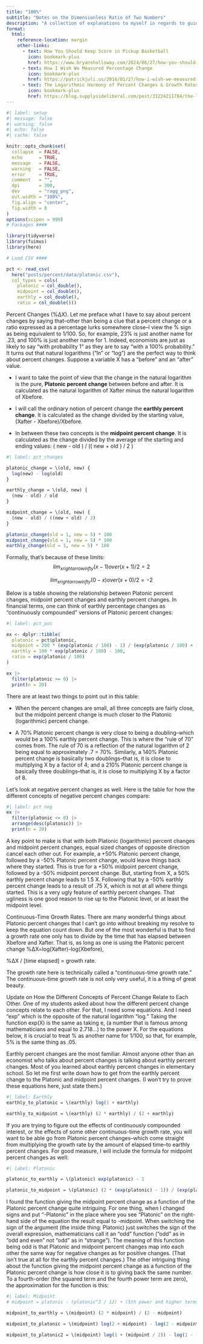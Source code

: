```yaml
---
title: "100%"
subtitle: "Notes on the Dimensionless Ratio of Two Numbers"
description: "A collection of explanations to myself in regards to guide to National Provider Identifiers and the CMS standard for NPI validation."
format:
  html:
    reference-location: margin
    other-links:
      - text: How You Should Keep Score in Pickup Basketball
        icon: bookmark-plus
        href: https://www.bryanshalloway.com/2024/08/27/how-you-should-keep-score-in-pickup-basketball
      - text: How I Wish We Measured Percentage Change
        icon: bookmark-plus
        href: https://patrickjuli.us/2016/01/27/how-i-wish-we-measured-percentage-change/
      - text: The Logarithmic Harmony of Percent Changes & Growth Rates
        icon: bookmark-plus
        href: https://blog.supplysideliberal.com/post/31224211784/the-logarithmic-harmony-of-percent-changes-and
---
```


```r
#| label: setup
#| message: false
#| warning: false
#| echo: false
#| cache: false

knitr::opts_chunk$set(
  collapse  = FALSE,
  echo      = TRUE, 
  message   = FALSE, 
  warning   = FALSE,
  error     = TRUE,
  comment   = "",
  dpi       = 300, 
  dev       = "ragg_png",
  out.width = "100%",
  fig.align = "center",
  fig.width = 8
)
options(scipen = 999)
# Packages ####

library(tidyverse)
library(fuimus)
library(here)

# Load CSV ####

pct <- read_csv(
  here("posts/percent/data/platonic.csv"),
  col_types = cols(
    platonic = col_double(),
    midpoint = col_double(),
    earthly = col_double(),
    ratio = col_double()))
```



Percent Changes (%ΔX). Let me preface what I have to say about percent changes by saying that–other than being a clue that a percent change or a ratio expressed as a percentage lurks somewhere close–I view the % sign as being equivalent to 1/100. So, for example, 23% is just another name for .23, and 100% is just another name for 1. Indeed, economists are just as likely to say "with probability 1" as they are to say "with a 100% probability."   
It turns out that natural logarithms ("ln" or "log") are the perfect way to think about percent changes. Suppose a variable X has a "before" and an "after" value.

   * I want to take the point of view that the change in the natural logarithm is the pure, **Platonic percent change** between before and after. It is calculated as the natural logarithm of Xafter minus the natural logarithm of Xbefore.
   
   * I will call the ordinary notion of percent change the **earthly percent change**. It is calculated as the change divided by the starting value, (Xafter - Xbefore)/Xbefore.
   
   * In between these two concepts is the **midpoint percent change**. It is calculated as the change divided by the average of the starting and ending values: ( new - old ) / (( new + old ) / 2 )

```r
#| label: pct_changes

platonic_change = \(old, new) {
  log(new) - log(old)
}

earthly_change = \(old, new) {
  (new - old) / old
}

midpoint_change = \(old, new) {
  (new - old) / ((new + old) / 2)
}

platonic_change(old = 1, new = 5) * 100
midpoint_change(old = 1, new = 5) * 100
earthly_change(old = 1, new = 5) * 100
```

Formally, that’s because of these limits:
$$lim_{x rightarrow infty} {(x-1) over {(x+1)/2}} = 2$$

$$lim_{x rightarrow infty} {(0-x) over {(x+0)/2}} = -2$$

Below is a table showing the relationship between Platonic percent changes, midpoint percent changes and earthly percent changes. In financial terms, one can think of earthly percentage changes as “continuously compounded” versions of Platonic percent changes:

```r
#| label: pct_pos

ex <- dplyr::tibble(
  platonic = pct$platonic,
  midpoint = 200 * (exp(platonic / 100) - 1) / (exp(platonic / 100) + 1),
  earthly = 100 * exp(platonic / 100) - 100,
  ratio = exp(platonic / 100)
)

ex |> 
  filter(platonic >= 0) |> 
  print(n = 20)
```

There are at least two things to point out in this table:

   * When the percent changes are small, all three concepts are fairly close, but the midpoint percent change is much closer to the Platonic (logarithmic) percent change.

   * A 70% Platonic percent change is very close to being a doubling–which would be a 100% earthly percent change. This is where the “rule of 70” comes from. The rule of 70 is a reflection of the natural logarithm of 2 being equal to approximately .7 = 70%. Similarly, a 140% Platonic percent change is basically two doublings–that is, it is close to multiplying X by a factor of 4; and a 210% Platonic percent change is basically three doublings–that is, it is close to multiplying X by a factor of 8.


Let’s look at negative percent changes as well. Here is the table for how the different concepts of negative percent changes compare:

```r
#| label: pct_neg
ex |> 
  filter(platonic <= 0) |> 
  arrange(desc(platonic)) |>
  print(n = 20)
```

A key point to make is that with both Platonic (logarithmic) percent changes and midpoint percent changes, equal sized changes of opposite direction cancel each other out. For example, a +50% Platonic percent change, followed by a -50% Platonic percent change, would leave things back where they started. This is true for a +50% midpoint percent change, followed by a -50% midpoint percent change. But, starting from X, a 50% earthly percent change leads to 1.5 X. Following that by a -50% earthly percent change leads to a result of .75 X, which is not at all where things started. This is a very ugly feature of earthly percent changes. That ugliness is one good reason to rise up to the Platonic level, or at least the midpoint level.

Continuous-Time Growth Rates. There are many wonderful things about Platonic percent changes that I can’t go into without breaking my resolve to keep the equation count down. But one of the most wonderful is that to find a growth rate one only has to divide by the time that has elapsed between Xbefore and Xafter. That is, as long as one is using the Platonic percent change %ΔX=log(Xafter)-log(Xbefore),

%ΔX / [time elapsed] = growth rate.

The growth rate here is technically called a “continuous-time growth rate.” The continuous-time growth rate is not only very useful, it is a thing of great beauty.

Update on How the Different Concepts of Percent Change Relate to Each Other.  One of my students asked about how the different percent change concepts relate to each other. For that, I need some equations. And I need “exp” which is the opposite of the natural logarithm “log.” Taking the function exp(X) is the same as taking e, (a number that is famous among mathematicians and equal to 2.718…) to the power X. For the equations below, it is crucial to treat % as another name for 1/100, so that, for example, 5% is the same thing as .05.  

Earthly percent changes are the most familiar. Almost anyone other than an economist who talks about percent changes is talking about earthly percent changes. Most of you learned about earthly percent changes in elementary school. So let me first write down how to get from the earthly percent change to the Platonic and midpoint percent changes. (I won’t try to prove these equations here, just state them.)

```r
#| label: Earthly
earthly_to_platonic = \(earthly) log(1 + earthly)

earthly_to_midpoint = \(earthly) (2 * earthly) / (2 + earthly)
```

 If you are trying to figure out the effects of continuously compounded interest, or the effects of some other continuous-time growth rate, you will want to be able go from Platonic percent changes–which come straight from multiplying the growth rate by the amount of elapsed time–to earthly percent changes. For good measure, I will include the formula for midpoint percent changes as well:



```r
#| label: Platonic

platonic_to_earthly = \(platonic) exp(platonic) - 1

platonic_to_midpoint = \(platonic) (2 * (exp(platonic) - 1)) / (exp(platonic) + 1)
```


I found the function giving the midpoint percent change as a function of the Platonic percent change quite intriguing. For one thing, when I changed signs and put “-Platonic” in the place where you see “Platonic” on the right-hand side of the equation the result equal to -midpoint. When switching the sign of the argument (the inside thing: Platonic) just switches the sign of the overall expression, mathematicians call it an “odd” function (“odd” as in “odd and even” not “odd” as in “strange”). The meaning of this function being odd is that Platonic and midpoint percent changes map into each other the same way for negative changes as for positive changes.  (That isn’t true at all for the earthly percent changes.) The other intriguing thing about the function giving the midpoint percent change as a function of the Platonic percent change is how close it is to giving back the same number. To a fourth-order (the squared term and the fourth power term are zero), the approximation for the function is this:

```r
#| label: Midpoint
# midpoint = platonic - (platonic^3 / 12) + (5th power and higher terms)

midpoint_to_earthly = \(midpoint) (2 * midpoint) / (2 - midpoint)

midpoint_to_platonic = \(midpoint) log(2 + midpoint) - log(2 - midpoint)

midpoint_to_platonic2 = \(midpoint) log(1 + (midpoint / 2)) - log(1 - (midpoint / 2))
```

